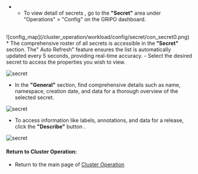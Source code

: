 - - To view detail of secrets , go to the <b>"Secret"</b> area under "Operations" > "Config" on the GRiPO dashboard.
<br />
![config_map](/cluster_operation/workload/config/secret/con_secret0.png)
<br />
* The comprehensive roster of all secrets is accessible in the<b> "Secret"</b> section. The" Auto Refresh" feature ensures the list is automatically updated every 5 seconds, providing real-time accuracy.
- Select the desired secret to access the properties you wish to view.

![secret](/cluster_operation/workload/config/secret/con_secret1.png)

- In the <b>"General"</b> section, find comprehensive details such as name, namespace, creation date, and data for a thorough overview of the selected secret.

![secret](/cluster_operation/workload/config/secret/con_secret2.png)

- To access information like labels, annotations, and data for a release, click the <b>"Describe"</b> button .

![secret](/cluster_operation/workload/config/secret/con_secret3.png)

#### Return to Cluster Operation:

- Return to the main page of [Cluster Operation](/cluster_operations/introduction)
